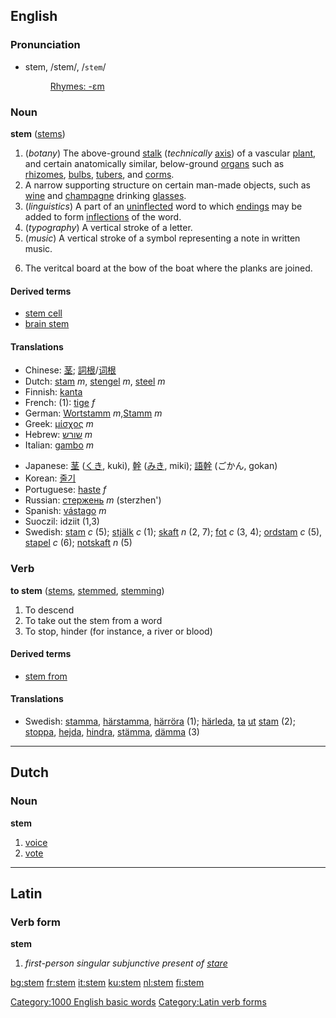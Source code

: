 ==English==
===Pronunciation===
*stem, /stem/, /<tt>stem</tt>/
*:[[Rhymes:English:-ɛm|Rhymes: -ɛm]]

===Noun===
'''stem''' ([[stems]])

#(''botany'') The above-ground [[stalk]] (''technically'' [[axis]]) of a vascular [[plant]], and certain anatomically similar, below-ground [[organ]]s such as [[rhizome]]s, [[bulb]]s, [[tuber]]s, and [[corm]]s.
#A narrow supporting structure on certain man-made objects, such as [[wine]] and [[champagne]] drinking [[glass]]es.
#(''linguistics'') A part of an [[uninflected]] word to which [[ending]]s may be added to form [[inflection]]s of the word.
#(''typography'') A vertical stroke of a letter.
#(''music'') A vertical stroke of a symbol representing a note in written music.
#{{nautical}} The veritcal board at the bow of the boat where the planks are joined.

====Derived terms====
*[[stem cell]]
*[[brain stem]]

====Translations====
{{top}}
*Chinese: [[茎]]; [[詞根]]/[[词根]]
*Dutch: [[stam]] ''m'', [[stengel]] ''m'', [[steel]] ''m''
*Finnish: [[kanta]]
*French: (1): [[tige]] ''f''
*German: [[Wortstamm]] ''m'',[[Stamm]] ''m''
*Greek: [[μίσχος]] ''m''
*Hebrew: [[שורש]] ''m''
*Italian: [[gambo]] ''m''
{{mid}}
*Japanese: [[茎]] ([[くき]], kuki), [[幹]] ([[みき]], miki); [[語幹]] (ごかん, gokan)
*Korean: [[줄기]]
*Portuguese: [[haste]] ''f''
*Russian: [[стержень]] ''m'' (sterzhen')
*Spanish: [[vástago]] ''m''
*Suoczil: idziit (1,3)
*Swedish: [[stam]] ''c'' (5); [[stjälk]] ''c'' (1); [[skaft]] ''n'' (2, 7); [[fot]] ''c'' (3, 4); [[ordstam]] ''c'' (5), [[stapel]] ''c'' (6); [[notskaft]] ''n'' (5)
{{bottom}}

===Verb===
'''to stem''' ([[stems]], [[stemmed]], [[stemming]])

# To descend
# To take out the stem from a word
# To stop, hinder (for instance, a river or blood)

====Derived terms====
*[[stem from]]

====Translations====
*Swedish: [[stamma]], [[härstamma]], [[härröra]] (1); [[härleda]], [[ta]] [[ut]] [[stam]] (2); [[stoppa]], [[hejda]], [[hindra]], [[stämma]], [[dämma]] (3)

----
==Dutch==
===Noun===
'''stem'''<!-- gender? -->

#[[voice]]
#[[vote]]

----

==Latin==
===Verb form===
'''stem'''

# ''first-person singular subjunctive present of [[stare]]''

[[Category:1000 English basic words]]
[[Category:Latin verb forms]]
[[bg:stem]]
[[fr:stem]]
[[it:stem]]
[[ku:stem]]
[[nl:stem]]
[[fi:stem]]